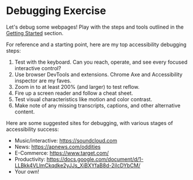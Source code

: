 # Debugging Exercise

Let's debug some webpages! Play with the steps and tools outlined in the [Getting Started](/topics/accessibility-debugging/getting-started) section.

For reference and a starting point, here are my top accessibility debugging steps:

1. Test with the keyboard. Can you reach, operate, and see every focused interactive control?
1. Use browser DevTools and extensions. Chrome Axe and Accessibility inspector are my faves.
1. Zoom in to at least 200% (and larger) to test reflow.
1. Fire up a screen reader and follow a cheat sheet.
1. Test visual characteristics like motion and color contrast.
1. Make note of any missing transcripts, captions, and other alternative content.

Here are some suggested sites for debugging, with various stages of accessibility success:

- Music/interactive: https://soundcloud.com
- News: https://apnews.com/oddities
- E-Commerce: https://www.target.com/
- Productivity: https://docs.google.com/document/d/1-LLBkk4VLlmCkqdke2yJJs_XiBXYfaB8d-2iIcDYbCM/
- Your own!